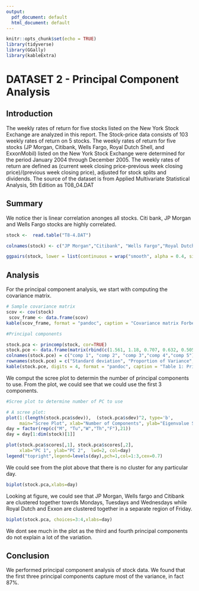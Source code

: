 ```yaml
---
output:
  pdf_document: default
  html_document: default
---
```


```r
knitr::opts_chunk$set(echo = TRUE)
library(tidyverse)
library(GGally)
library(kableExtra)
```

# DATASET 2 - Principal Component Analysis

## Introduction 

The weekly rates of return for five stocks listed on the New York Stock Exchange are analyzed in this report. The Stock-price data consists of 103 weekly rates of return on 5 stocks. The weekly rates of return for five stocks (JP Morgan, Citibank, Wells Fargo, Royal Dutch Shell, and ExxonMobil) listed on the New York Stock Exchange were determined for the period January 2004 through December 2005. The weekly rates of return are defined as (current week closing price-previous week closing price)/(previous week closing price), adjusted for stock splits and dividends. The source of the dataset is from Applied Multivariate Statistical Analysis, 5th Edition as T08_04.DAT


## Summary

We notice ther is linear correlation anonges all stocks. Citi bank, JP Morgan and Wells Fargo stocks are highly correlated. 

```r
stock <-  read.table("T8-4.DAT")

colnames(stock) <- c("JP Morgan","Citibank", "Wells Fargo","Royal Dutch Shell","Exxon")

ggpairs(stock, lower = list(continuous = wrap("smooth", alpha = 0.4, size = 0.3), discrete = "blank", combo="blank"), diag = list(discrete="barDiag", continuous = wrap("densityDiag", alpha=0.5 )), upper = list(combo = wrap("box_no_facet", alpha=0.5), continuous = wrap("cor", size=4, alignPercent=0.8))) + theme(panel.grid.major = element_blank())


```

## Analysis

For the principal component analysis, we start with computing the covariance matrix.

```r
# Sample covariance matrix
scov <- cov(stock)
 scov_frame <- data.frame(scov)
kable(scov_frame, format = "pandoc", caption = "Covariance matrix Forbes Dataset")
```
```r
#Principal components

stock.pca <- princomp(stock, cor=TRUE)
stock.pce <- data.frame(matrix(rbind(c(1.561, 1.18, 0.707, 0.632, 0.505 ), c(0.4874546, 0.2814025, 0.1001025, 0.08000632, 0.05103398), c(0.4874546, 0.7688572, 0.8689597, 0.94896602, 1.00000000)), nrow = 3, ncol = 5))
colnames(stock.pce) = c("comp 1", "comp 2", "comp 3","comp 4","comp 5")
rownames(stock.pce) = c("Standard deviation", "Proportion of Variance", "Cumulative Proportion ")
kable(stock.pce, digits = 4, format = "pandoc", caption = "Table 1: Principal components") 
```

We comput the scree plot to determin the number of principal components to use. From the plot, we could see that we could use the first 3 components.

```r
#Scree plot to determine number of PC to use

# A scree plot:
plot(1:(length(stock.pca$sdev)),  (stock.pca$sdev)^2, type='b', 
     main="Scree Plot", xlab="Number of Components", ylab="Eigenvalue Size")
day = factor(rep(c("M", "Tu","W","Th","F"),21))
day = day[1:dim(stock)[1]]

```
```r
plot(stock.pca$scores[,1], stock.pca$scores[,2], 
     xlab="PC 1", ylab="PC 2",  lwd=2, col=day)
legend("topright",legend=levels(day),pch=1,col=1:3,cex=0.7)
```

We could see from the plot above that there is no cluster for any particular day.

```r
biplot(stock.pca,xlabs=day)
```

Looking at figure, we could see that JP Morgan, Wells fargo and Citibank are clustered together towrds Mondays, Tuesdays and Wednesdays while Royal Dutch and Exxon are clustered together in a separate region of Friday.

```r
biplot(stock.pca, choices=3:4,xlabs=day)

```


We dont see much in the plot as the third and fourth principal components do not explain a lot of the variation.

## Conclusion

We performed principal component analysis of stock data. We found that the first three principal components capture most of the variance, in fact 87%.